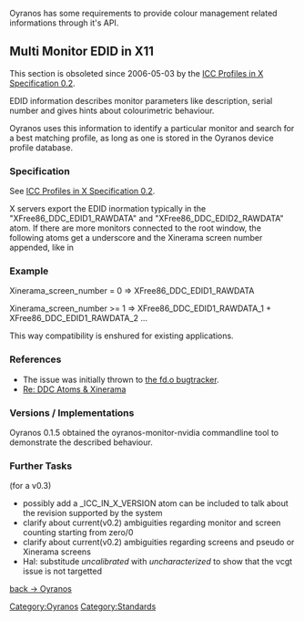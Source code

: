 Oyranos has some requirements to provide colour management related informations through it's API.


== Multi Monitor EDID in X11 ==

This section is obsoleted since 2006-05-03 by the [[ICC Profiles in X Specification 0.2]].

EDID information describes monitor parameters like description, serial number and gives hints about colourimetric behaviour. 

Oyranos uses this information to identify a particular monitor and search for a best matching profile, as long as one is stored in the Oyranos device profile database.

=== Specification ===
See [[ICC Profiles in X Specification 0.2]].

X servers export the EDID inormation typically in the "XFree86_DDC_EDID1_RAWDATA" and "XFree86_DDC_EDID2_RAWDATA" atom. If there are more monitors connected to the root window, the following atoms get a underscore and the Xinerama screen number appended, like in 

=== Example ===
Xinerama_screen_number = 0 => XFree86_DDC_EDID1_RAWDATA

Xinerama_screen_number >= 1 => XFree86_DDC_EDID1_RAWDATA_1 + XFree86_DDC_EDID1_RAWDATA_2 ...

This way compatibility is enshured for existing applications.

=== References ===
* The issue was initially thrown to [https://bugs.freedesktop.org/show_bug.cgi?id=3910 the fd.o bugtracker].
* [http://www.mail-archive.com/devel@xfree86.org/msg01297.html Re: DDC Atoms & Xinerama]

=== Versions / Implementations ===
Oyranos 0.1.5 obtained the oyranos-monitor-nvidia commandline tool to demonstrate the described behaviour.

=== Further Tasks ===
(for a v0.3)
* possibly add a _ICC_IN_X_VERSION atom can be included to talk about the revision supported by the system
* clarify about current(v0.2) ambiguities regarding monitor and screen counting starting from zero/0
* clarify about current(v0.2) ambiguities regarding screens and pseudo or Xinerama screens
* Hal: substitude ''uncalibrated'' with ''uncharacterized'' to show that the vcgt issue is not targetted

[[Oyranos|back -> Oyranos]]
[[Category:Oyranos]]
[[Category:Standards]]